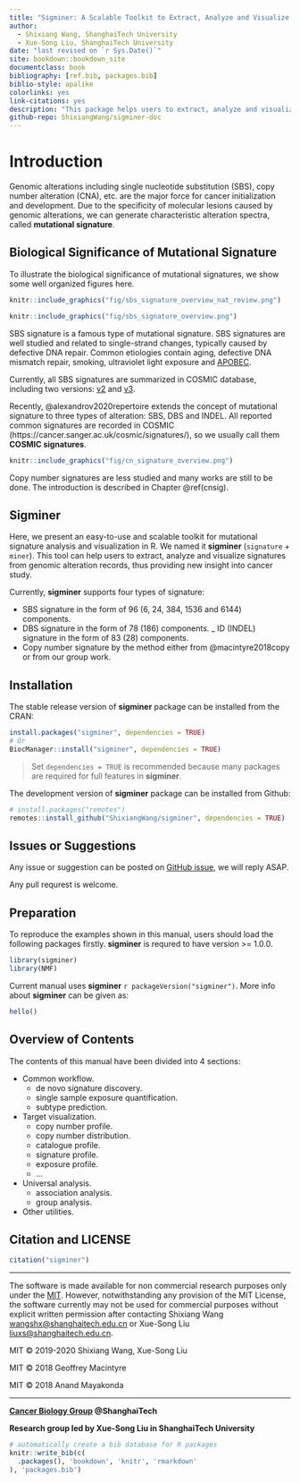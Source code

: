```yaml
--- 
title: "Sigminer: A Scalable Toolkit to Extract, Analyze and Visualize Mutational Signatures"
author:
  - Shixiang Wang, ShanghaiTech University
  - Xue-Song Liu, ShanghaiTech University
date: "last revised on `r Sys.Date()`"
site: bookdown::bookdown_site
documentclass: book
bibliography: [ref.bib, packages.bib]
biblio-style: apalike
colorlinks: yes
link-citations: yes
description: "This package helps users to extract, analyze and visualize signatures from genomic variation records, thus providing new insight into cancer study."
github-repo: ShixiangWang/sigminer-doc
---
```


# Introduction {#intro}

Genomic alterations including single nucleotide substitution (SBS),
copy number alteration (CNA), etc. are the major force for cancer
initialization and development. Due to the specificity of molecular
lesions caused by genomic alterations, we can generate characteristic
alteration spectra, called **mutational signature**. 

## Biological Significance of Mutational Signature

To illustrate the biological significance of mutational signatures, we show some
well organized figures here.

```r
knitr::include_graphics("fig/sbs_signature_overview_nat_review.png")
```

```r
knitr::include_graphics("fig/sbs_signature_overview.png")
```

SBS signature is a famous type of mutational signature. SBS signatures are well studied and related to single-strand changes, typically caused by defective DNA repair.
Common etiologies contain aging, defective DNA mismatch repair, smoking, ultraviolet light exposure and [APOBEC](https://en.wikipedia.org/wiki/APOBEC).

Currently, all SBS signatures are summarized in COSMIC database, including two versions: [v2](https://cancer.sanger.ac.uk/cosmic/signatures_v2) and [v3](https://cancer.sanger.ac.uk/cosmic/signatures/SBS/).

Recently, @alexandrov2020repertoire extends the concept of mutational signature to three types of alteration: SBS, DBS and INDEL.
All reported common signatures are recorded in COSMIC (https://cancer.sanger.ac.uk/cosmic/signatures/), so we usually call them **COSMIC signatures**.


```r
knitr::include_graphics("fig/cn_signature_overview.png")
```

Copy number signatures are less studied and many works are still to be done. The introduction is described in Chapter \@ref(cnsig).

## Sigminer

Here, we present an easy-to-use and scalable toolkit for mutational signature analysis and visualization in R. We named it **sigminer** (`signature` + `miner`). 
This tool can help users to extract, analyze and visualize signatures from genomic alteration records,
thus providing new insight into cancer study.

Currently, **sigminer** supports four types of signature:

- SBS signature in the form of 96 (6, 24, 384, 1536 and 6144) components.
- DBS signature in the form of 78 (186) components.
_ ID (INDEL) signature in the form of 83 (28) components.
- Copy number signature by the method either from @macintyre2018copy or from our group work.


## Installation 

The stable release version of **sigminer** package can be installed from the CRAN:

```r
install.packages("sigminer", dependencies = TRUE)
# Or
BiocManager::install("sigminer", dependencies = TRUE)
```

> Set `dependencies = TRUE` is recommended because many packages are required for full features in **sigminer**.

The development version of **sigminer** package can be installed from Github:

```r
# install.packages("remotes")
remotes::install_github("ShixiangWang/sigminer", dependencies = TRUE)
```


## Issues or Suggestions  

Any issue or suggestion can be posted on [GitHub issue](https://github.com/ShixiangWang/sigminer/issues), we will reply ASAP.

Any pull requrest is welcome.

## Preparation 

To reproduce the examples shown in this manual, users should load the following packages firstly.
**sigminer** is requred to have version >= 1.0.0.

```r
library(sigminer)
library(NMF)
```

Current manual uses **sigminer** `r packageVersion("sigminer")`. More info about **sigminer** can be given as: 

```r
hello()
```


## Overview of Contents

The contents of this manual have been divided into 4 sections:

- Common workflow.
  - de novo signature discovery.
  - single sample exposure quantification.
  - subtype prediction.
- Target visualization.
  - copy number profile.
  - copy number distribution.
  - catalogue profile.
  - signature profile.
  - exposure profile.
  - ...
- Universal analysis.
  - association analysis.
  - group analysis.
- Other utilities.

## Citation and LICENSE  

```r
citation("sigminer")
```


***

The software is made available for non commercial research purposes only
under the [MIT](https://github.com/ShixiangWang/sigminer/blob/master/LICENSE.md). However, notwithstanding any provision of
the MIT License, the software currently may not be used for commercial
purposes without explicit written permission after contacting Shixiang
Wang <wangshx@shanghaitech.edu.cn> or Xue-Song Liu
<liuxs@shanghaitech.edu.cn>.

MIT © 2019-2020 Shixiang Wang, Xue-Song Liu

MIT © 2018 Geoffrey Macintyre

MIT © 2018 Anand Mayakonda

-----

**[Cancer Biology Group](https://github.com/XSLiuLab) \@ShanghaiTech**

**Research group led by Xue-Song Liu in ShanghaiTech University**


```r
# automatically create a bib database for R packages
knitr::write_bib(c(
  .packages(), 'bookdown', 'knitr', 'rmarkdown'
), 'packages.bib')
```
